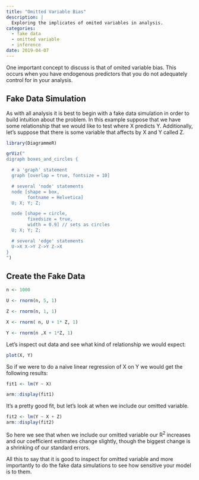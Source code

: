 ```yaml
---
title: "Omitted Variable Bias"
description: |
  Exploring the implicates of omited variables in analysis.
categories:
  - fake data
  - omitted variable
  - inference
date: 2019-04-07
---
```


One important concept to discuss is that of omited variable bias. This occurs when you have endogenous predictors that you do not adequately control for in your analysis.

## Fake Data Simulation

As with all analysis it is best to begin with a fake data simulation in order to build intuition about the problem. In this example suppose that we have some relationship that we would like to test where X predicts Y. Additionally, let's suppose that there is some variable that affects by X and Y called Z. 

```r
library(DiagrammeR)

grViz("
digraph boxes_and_circles {

  # a 'graph' statement
  graph [overlap = true, fontsize = 10]

  # several 'node' statements
  node [shape = box,
        fontname = Helvetica]
  U; X; Y; Z;

  node [shape = circle,
        fixedsize = true,
        width = 0.9] // sets as circles
  U; X; Y; Z;

  # several 'edge' statements
  U->X X->Y Z->Y Z->X
}
")
```

## Create the Fake Data

```r
n <- 1000

U <- rnorm(n, 5, 1)

Z <- rnorm(n, 1, 1)

X <- rnorm( n, U + 1* Z, 1)

Y <- rnorm(n ,X + 1*Z, 1)

```

Let's inspect out data and see what kind of relationship we would expect:

```r
plot(X, Y)
```

So if we were to do a naive linear regression of X on Y we would get the following results:

```r
fit1 <- lm(Y ~ X)

arm::display(fit1)
```

It's a pretty good fit, but let's look at when we include our omitted variable.

```r
fit2 <- lm(Y ~ X + Z)
arm::display(fit2)
```

So here we see that when we include our omitted variable our R^2^ increases and our coefficient estimates change slightly, though the biggest change is a shrinking of our standard errors.

All this to say that it is good to inspect for omitted variable and more importantly to do the fake data simulations to see how sensitive your model is to them.